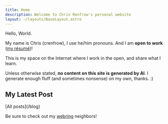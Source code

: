 ```yaml
---
title: Home
description: Welcome to Chris Renfrow's personal website
layout: ~/layouts/BaseLayout.astro
---
```





<ProseWrapper>
  <span class="text-4xl text-stone-100">Hello, World<span class="text-6xl -ml-1 text-orange-600 not-prose underline-0">.</span></span>

  My name is Chris (crenfrow), I use he/him pronouns. And I am **open to work** ([my résumé](https://chrisrenfrow.dev))!

  This is my space on the Internet where I work in the open, and share what I learn.

  Unless otherwise stated, **no content on this site is generated by AI**. I generate enough fluff (and sometimes nonsense) on my own, thanks. :)

  ## My Latest Post

  <div class="not-prose">
    <PostItem post={latestPost.data} />
  </div>
    [All posts](/blog)


  Be sure to check out my [webring](/webrings) neighbors!
</ProseWrapper>
